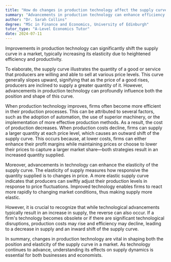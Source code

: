 ```yaml
---
title: "How do changes in production technology affect the supply curve in a market?"
summary: "Advancements in production technology can enhance efficiency and productivity, leading to a more elastic supply curve in the market by shifting it due to changes in supply dynamics."
author: "Dr. Sarah Collins"
degree: "MSc in Finance and Economics, University of Edinburgh"
tutor_type: "A-Level Economics Tutor"
date: 2024-07-11
---
```


Improvements in production technology can significantly shift the supply curve in a market, typically increasing its elasticity due to heightened efficiency and productivity.

To elaborate, the supply curve illustrates the quantity of a good or service that producers are willing and able to sell at various price levels. This curve generally slopes upward, signifying that as the price of a good rises, producers are inclined to supply a greater quantity of it. However, advancements in production technology can profoundly influence both the position and shape of this curve.

When production technology improves, firms often become more efficient in their production processes. This can be attributed to several factors, such as the adoption of automation, the use of superior machinery, or the implementation of more effective production methods. As a result, the cost of production decreases. When production costs decline, firms can supply a larger quantity at each price level, which causes an outward shift of the supply curve. This occurs because, at lower costs, firms can either enhance their profit margins while maintaining prices or choose to lower their prices to capture a larger market share—both strategies result in an increased quantity supplied.

Moreover, advancements in technology can enhance the elasticity of the supply curve. The elasticity of supply measures how responsive the quantity supplied is to changes in price. A more elastic supply curve indicates that producers can swiftly adjust their production levels in response to price fluctuations. Improved technology enables firms to react more rapidly to changing market conditions, thus making supply more elastic.

However, it is crucial to recognize that while technological advancements typically result in an increase in supply, the reverse can also occur. If a firm's technology becomes obsolete or if there are significant technological disruptions, production costs may rise and efficiency may decline, leading to a decrease in supply and an inward shift of the supply curve.

In summary, changes in production technology are vital in shaping both the position and elasticity of the supply curve in a market. As technology continues to advance, understanding its effects on supply dynamics is essential for both businesses and economists.
    